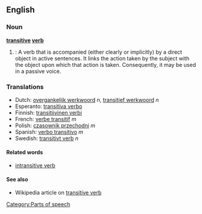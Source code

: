 ==English==

===Noun===
'''[[transitive]] [[verb]]'''

#{{grammar}}: A verb that is accompanied (either clearly or implicitly) by a direct object in active sentences. It links the action taken by the subject with the object upon which that action is taken.  Consequently, it may be used in a passive voice.

===Translations===
*Dutch: [[overgankelijk werkwoord]] ''n'', [[transitief werkwoord]] ''n''
*Esperanto: [[transitiva verbo]]
*Finnish: [[transitiivinen verbi]]
*French: [[verbe transitif]] ''m''
*Polish: [[czasownik przechodni]] ''m''
*Spanish: [[verbo transitivo]] ''m''
*Swedish: [[transitivt verb]] ''n''

====Related words====
*[[intransitive verb]]

====See also====
* Wikipedia article on [http://www.wikipedia.org/wiki/Transitive_verb transitive verb]

[[Category:Parts of speech]]